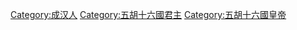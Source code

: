 [[Category:成汉人|Category:成汉人]]
[[Category:五胡十六國君主|Category:五胡十六國君主]]
[[Category:五胡十六國皇帝|Category:五胡十六國皇帝]]